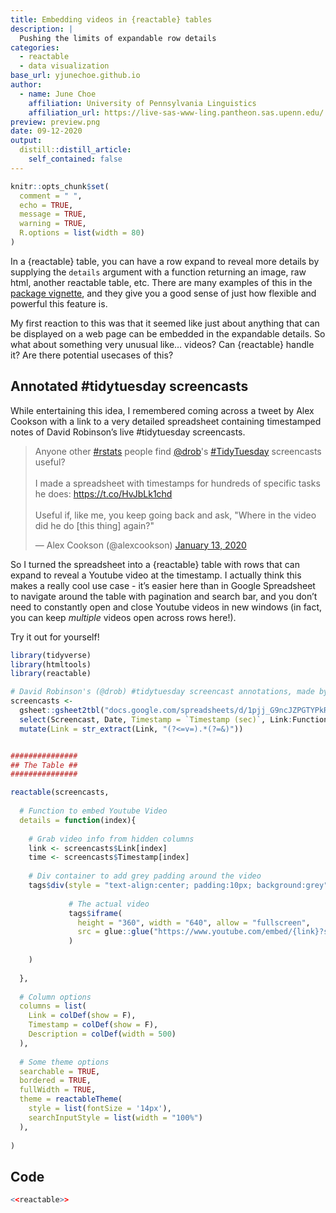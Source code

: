 ```yaml
---
title: Embedding videos in {reactable} tables
description: |
  Pushing the limits of expandable row details
categories:
  - reactable
  - data visualization
base_url: yjunechoe.github.io
author:
  - name: June Choe
    affiliation: University of Pennsylvania Linguistics
    affiliation_url: https://live-sas-www-ling.pantheon.sas.upenn.edu/
preview: preview.png
date: 09-12-2020
output:
  distill::distill_article:
    self_contained: false
---
```


```r
knitr::opts_chunk$set(
  comment = " ",
  echo = TRUE,
  message = TRUE,
  warning = TRUE,
  R.options = list(width = 80)
)
```


In a {reactable} table, you can have a row expand to reveal more details by supplying the `details` argument with a function returning an image, raw html, another reactable table, etc. There are many examples of this in the [package vignette](https://glin.github.io/reactable/articles/examples.html#expandable-row-details-1), and they give you a good sense of just how flexible and powerful this feature is.

My first reaction to this was that it seemed like just about anything that can be displayed on a web page can be embedded in the expandable details. So what about something very unusual like... videos? Can {reactable} handle it? Are there potential usecases of this?


## **Annotated #tidytuesday screencasts**

While entertaining this idea, I remembered coming across a tweet by Alex Cookson with a link to a very detailed spreadsheet containing timestamped notes of David Robinson's live #tidytuesday screencasts.

<blockquote class="twitter-tweet"><p lang="en" dir="ltr">Anyone other <a href="https://twitter.com/hashtag/rstats?src=hash&amp;ref_src=twsrc%5Etfw">#rstats</a> people find <a href="https://twitter.com/drob?ref_src=twsrc%5Etfw">@drob</a>&#39;s <a href="https://twitter.com/hashtag/TidyTuesday?src=hash&amp;ref_src=twsrc%5Etfw">#TidyTuesday</a> screencasts useful?<br><br>I made a spreadsheet with timestamps for hundreds of specific tasks he does: <a href="https://t.co/HvJbLk1chd">https://t.co/HvJbLk1chd</a><br> <br>Useful if, like me, you keep going back and ask, &quot;Where in the video did he do [this thing] again?&quot;</p>&mdash; Alex Cookson (@alexcookson) <a href="https://twitter.com/alexcookson/status/1216798492183670784?ref_src=twsrc%5Etfw">January 13, 2020</a></blockquote> <script async src="https://platform.twitter.com/widgets.js" charset="utf-8"></script>

So I turned the spreadsheet into a {reactable} table with rows that can expand to reveal a Youtube video at the timestamp. I actually think this makes a really cool use case - it's easier here than in Google Spreadsheet to navigate around the table with pagination and search bar, and you don't need to constantly open and close Youtube videos in new windows (in fact, you can keep _multiple_ videos open across rows here!).

Try it out for yourself!


```r
library(tidyverse)
library(htmltools)
library(reactable)

# David Robinson's (@drob) #tidytuesday screencast annotations, made by Alex Cookson (@alexcookson)
screencasts <-
  gsheet::gsheet2tbl("docs.google.com/spreadsheets/d/1pjj_G9ncJZPGTYPkR1BYwzA6bhJoeTfY2fJeGKSbOKM") %>% 
  select(Screencast, Date, Timestamp = `Timestamp (sec)`, Link:Functions) %>% 
  mutate(Link = str_extract(Link, "(?<=v=).*(?=&)"))


###############
## The Table ##
###############

reactable(screencasts,
  
  # Function to embed Youtube Video 
  details = function(index){
    
    # Grab video info from hidden columns
    link <- screencasts$Link[index]
    time <- screencasts$Timestamp[index]
    
    # Div container to add grey padding around the video
    tags$div(style = "text-align:center; padding:10px; background:grey",
             
             # The actual video
             tags$iframe(
               height = "360", width = "640", allow = "fullscreen",
               src = glue::glue("https://www.youtube.com/embed/{link}?start={time}&autoplay=1")
             )
             
    )
    
  },
  
  # Column options
  columns = list(
    Link = colDef(show = F),
    Timestamp = colDef(show = F),
    Description = colDef(width = 500)
  ),
  
  # Some theme options
  searchable = TRUE,
  bordered = TRUE,
  fullWidth = TRUE,
  theme = reactableTheme(
    style = list(fontSize = '14px'),
    searchInputStyle = list(width = "100%")
  ),
  
)
```


## **Code**

```r
<<reactable>>
```

